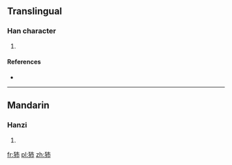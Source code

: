 ==Translingual==

===Han character===
{{Han char|rn=94|rad=犬|as=04|sn=7|four=|canj=大竹十月 (KHJB)}}

# {{defn|Han|sort=犬04}}

====References====
* {{Han ref|kx=0706.240|dkj=20264|dj=1119.170|hdz=21335.050|uh=72BB|ud=29371}}

----

==Mandarin==

===Hanzi===
{{cmn-hanzi|pin=[[bó]] ([[bo2]])|wg=po<sup>2</sup>}}

# {{defn|Mandarin|sort=犬04}}

[[fr:犻]]
[[pl:犻]]
[[zh:犻]]